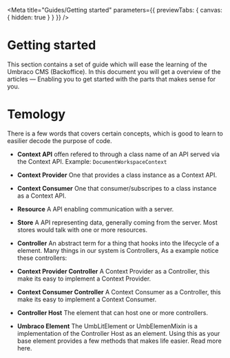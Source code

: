 
<Meta title="Guides/Getting started" parameters={{ previewTabs: { canvas: { hidden: true } } }} />

# Getting started

This section contains a set of guide which will ease the learning of the Umbraco CMS (Backoffice).
In this document you will get a overview of the articles — Enabling you to get started with the parts that makes sense for you.

# Temology
There is a few words that covers certain concepts, which is good to learn to easilier decode the purpose of code.

- **Context API** offen refered to through a class name of an API served via the Context API. Example: `DocumentWorkspaceContext`
- **Context Provider** One that provides a class instance as a Context API.
- **Context Consumer** One that consumer/subscripes to a class instance as a Context API.

- **Resource** A API enabling communication with a server.
- **Store** A API representing data, generally coming from the server. Most stores would talk with one or more resources.

- **Controller** An abstract term for a thing that hooks into the lifecycle of a element. Many things in our system is Controllers, As a example notice these controllers:
- **Context Provider Controller** A Context Provider as a Controller, this make its easy to implement a Context Provider.
- **Context Consumer Controller** A Context Consumer as a Controller, this make its easy to implement a Context Consumer.

- **Controller Host** The element that can host one or more controllers.
- **Umbraco Element** The UmbLitElement or UmbElemenMixin is a implementation of the Controller Host as an element. Using this as your base element provides a few methods that makes life easier. Read more here.

